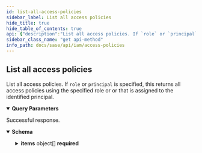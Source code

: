 ```yaml
---
id: list-all-access-policies
sidebar_label: List all access policies
hide_title: true
hide_table_of_contents: true
api: {"description":"List all access policies. If `role` or `principal` is specified,\nthis returns all access policies using the specified role or \nor that is assigned to the identified principal.\n","operationId":"get-iam-v1-access_policies","parameters":[{"description":"The [role](/sase/docs/all-roles) that you want to use for this list operation.\n","in":"query","name":"role","schema":{"type":"string"}},{"description":"The email address of the principal that you want to use for this list operation.\n","in":"query","name":"principal","schema":{"type":"string"}}],"responses":{"200":{"content":{"application/json":{"schema":{"allOf":[{"properties":{"count":{"description":"Total count of the items","type":"integer"}},"required":["count","items"],"type":"object"},{"example":{"count":1,"items":[{"id":"9d5104a0-1b0e-4f1d-be40-87f7810327e9","inherited_from":"1234567890","principal":"user@paloaltonetworks.com","principal_display_name":"firstname lastname","principal_type":"user","resource":"prn:123::::","role":"superuser"}]}},{"properties":{"items":{"items":{"allOf":[{"properties":{"id":{"description":"Access policy unique identifier.\n","example":"9d5104a0-1b0e-4f1d-be40-87f7810327e9","type":"string"},"inherited_from":{"description":"The lowest level TSG to which the access policy belongs.\n","example":"1234567890","type":"string"},"principal":{"description":"The email address of the user or service account that is granted this\naccess policy.\n","example":"user@paloaltonetworks.com","type":"string"},"principal_display_name":{"description":"_firstname lastname_ OR _firstname_ OR _username_.\n","example":"firstname lastname","type":"string"},"principal_type":{"description":"Whether the principal is a user or a service account.\n","example":"user","type":"string"},"resource":{"description":"The resource to which this access policy is assigned. It is in the format:\n\n  `prn:<TSG_ID>::::`\n","example":"prn:123::::","type":"string"},"role":{"description":"The [role](/sase/docs/all-roles) used for this access policy.\n","example":"superuser","type":"string"}},"title":"List Type for access_policy","type":"object"}]},"type":"array"}},"type":"object"}]}}},"description":"Successful response."}},"security":[{"Bearer":[]}],"tags":["AccessPolicies"],"method":"get","path":"/iam/v1/access_policies","servers":[{"url":"/"}],"securitySchemes":{"Bearer":{"scheme":"bearer","type":"http"}},"info":{"contact":{},"description":"Access policies describe what actions a user or service account can take. These are role-based,\nwhere each [role](/sase/api/iam/roles) is defined by a collection of one or more \n[permissions](/sase/api/iam/permissions).\n","title":"Access Policies","version":"1.0"},"postman":{"name":"List all access policies","description":{"content":"List all access policies. If `role` or `principal` is specified,\nthis returns all access policies using the specified role or \nor that is assigned to the identified principal.\n","type":"text/plain"},"url":{"path":["iam","v1","access_policies"],"host":["{{baseUrl}}"],"query":[{"disabled":false,"description":{"content":"The [role](/sase/docs/all-roles) that you want to use for this list operation.\n","type":"text/plain"},"key":"role","value":""},{"disabled":false,"description":{"content":"The email address of the principal that you want to use for this list operation.\n","type":"text/plain"},"key":"principal","value":""}],"variable":[]},"header":[{"key":"Accept","value":"application/json"}],"method":"GET","auth":{"type":"bearer","bearer":[{"type":"any","value":"<Bearer Token>","key":"token"}]}}}
sidebar_class_name: "get api-method"
info_path: docs/sase/api/iam/access-policies
---
```



## List all access policies



List all access policies. If `role` or `principal` is specified,
this returns all access policies using the specified role or 
or that is assigned to the identified principal.


<details style={{"marginBottom":"1rem"}} data-collapsed={false} open={true}><summary style={{}}><strong>Query Parameters</strong></summary><div><ul><ParamsItem className={"paramsItem"} param={{"description":"The [role](/sase/docs/all-roles) that you want to use for this list operation.\n","in":"query","name":"role","schema":{"type":"string"}}}></ParamsItem><ParamsItem className={"paramsItem"} param={{"description":"The email address of the principal that you want to use for this list operation.\n","in":"query","name":"principal","schema":{"type":"string"}}}></ParamsItem></ul></div></details><div><ApiTabs><TabItem label={"200"} value={"200"}><div>

Successful response.

</div><div><details style={{}} data-collapsed={false} open={true}><summary style={{"textAlign":"left"}}><strong>Schema</strong></summary><div style={{"textAlign":"left","marginLeft":"1rem"}}></div><ul style={{"marginLeft":"1rem"}}><SchemaItem collapsible={false} name={"count"} required={true} schemaDescription={"Total count of the items"} schemaName={"integer"} qualifierMessage={undefined}></SchemaItem><SchemaItem collapsible={true} className={"schemaItem"}><details style={{}}><summary style={{}}><strong>items</strong><span style={{"opacity":"0.6"}}> object[]</span><strong style={{"fontSize":"var(--ifm-code-font-size)","color":"var(--openapi-required)"}}> required</strong></summary><div style={{"marginLeft":"1rem"}}><SchemaItem collapsible={false} name={"id"} required={false} schemaDescription={"Access policy unique identifier.\n"} schemaName={"string"} qualifierMessage={undefined}></SchemaItem><SchemaItem collapsible={false} name={"inherited_from"} required={false} schemaDescription={"The lowest level TSG to which the access policy belongs.\n"} schemaName={"string"} qualifierMessage={undefined}></SchemaItem><SchemaItem collapsible={false} name={"principal"} required={false} schemaDescription={"The email address of the user or service account that is granted this\naccess policy.\n"} schemaName={"string"} qualifierMessage={undefined}></SchemaItem><SchemaItem collapsible={false} name={"principal_display_name"} required={false} schemaDescription={"_firstname lastname_ OR _firstname_ OR _username_.\n"} schemaName={"string"} qualifierMessage={undefined}></SchemaItem><SchemaItem collapsible={false} name={"principal_type"} required={false} schemaDescription={"Whether the principal is a user or a service account.\n"} schemaName={"string"} qualifierMessage={undefined}></SchemaItem><SchemaItem collapsible={false} name={"resource"} required={false} schemaDescription={"The resource to which this access policy is assigned. It is in the format:\n\n  `prn:<TSG_ID>::::`\n"} schemaName={"string"} qualifierMessage={undefined}></SchemaItem><SchemaItem collapsible={false} name={"role"} required={false} schemaDescription={"The [role](/sase/docs/all-roles) used for this access policy.\n"} schemaName={"string"} qualifierMessage={undefined}></SchemaItem></div></details></SchemaItem></ul></details></div></TabItem></ApiTabs></div>
      